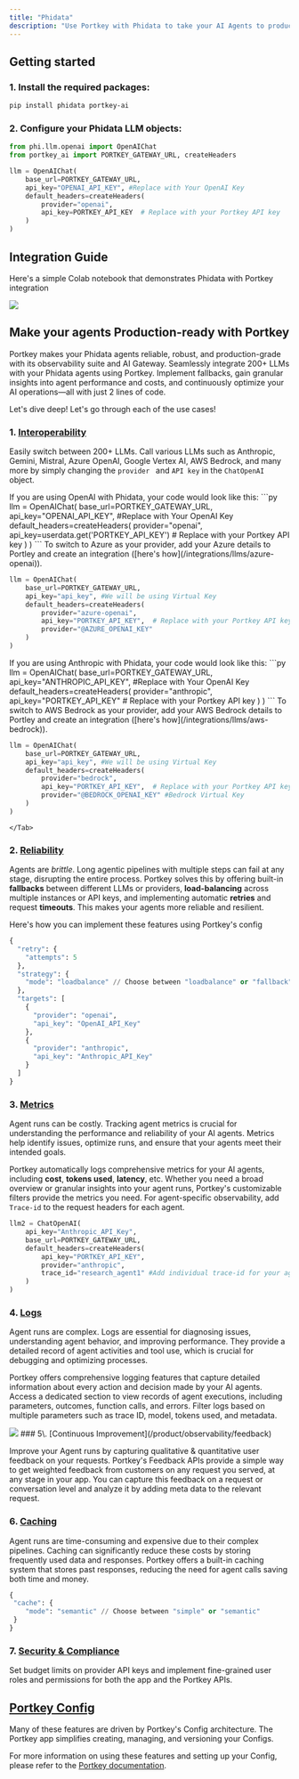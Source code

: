 ```yaml
---
title: "Phidata"
description: "Use Portkey with Phidata to take your AI Agents to production"
---
```


## Getting started

### 1\. Install the required packages:

```sh
pip install phidata portkey-ai
```

### **2\.** Configure your Phidata LLM objects:

```py
from phi.llm.openai import OpenAIChat
from portkey_ai import PORTKEY_GATEWAY_URL, createHeaders

llm = OpenAIChat(
    base_url=PORTKEY_GATEWAY_URL,
    api_key="OPENAI_API_KEY", #Replace with Your OpenAI Key
    default_headers=createHeaders(
        provider="openai",
        api_key=PORTKEY_API_KEY  # Replace with your Portkey API key
    )
)
```

## Integration Guide

Here's a simple Colab notebook that demonstrates Phidata with Portkey integration

[![](/images/guides/colab-badge.svg)](https://dub.sh/Phidata-docs)

## Make your agents Production-ready with Portkey

Portkey makes your Phidata agents reliable, robust, and production-grade with its observability suite and AI Gateway. Seamlessly integrate 200+ LLMs with your Phidata agents using Portkey. Implement fallbacks, gain granular insights into agent performance and costs, and continuously optimize your AI operations—all with just 2 lines of code.

Let's dive deep! Let's go through each of the use cases!

### 1\. [Interoperability](/product/ai-gateway/universal-api)

Easily switch between 200+ LLMs. Call various LLMs such as Anthropic, Gemini, Mistral, Azure OpenAI, Google Vertex AI, AWS Bedrock, and many more by simply changing the `provider ` and `API key` in the `ChatOpenAI` object.

<Tabs>
    <Tab title="OpenAI to Azure OpenAI">
    If you are using OpenAI with Phidata, your code would look like this:
```py
llm = OpenAIChat(
    base_url=PORTKEY_GATEWAY_URL,
    api_key="OPENAI_API_KEY", #Replace with Your OpenAI Key
    default_headers=createHeaders(
        provider="openai",
        api_key=userdata.get('PORTKEY_API_KEY')  # Replace with your Portkey API key
    )
)
```
To switch to Azure as your provider, add your Azure details to Portley and create an integration ([here's how](/integrations/llms/azure-openai)).


```py
llm = OpenAIChat(
    base_url=PORTKEY_GATEWAY_URL,
    api_key="api_key", #We will be using Virtual Key
    default_headers=createHeaders(
        provider="azure-openai",
        api_key="PORTKEY_API_KEY",  # Replace with your Portkey API key
        provider="@AZURE_OPENAI_KEY"
    )
)
```
</Tab>
    <Tab title="Anthropic to AWS Bedrock">
If you are using Anthropic with Phidata, your code would look like this:
```py
llm = OpenAIChat(
    base_url=PORTKEY_GATEWAY_URL,
    api_key="ANTHROPIC_API_KEY", #Replace with Your OpenAI Key
    default_headers=createHeaders(
        provider="anthropic",
        api_key="PORTKEY_API_KEY"  # Replace with your Portkey API key
    )
)
```
To switch to AWS Bedrock as your provider, add your AWS Bedrock details to Portley and create an integration ([here's how](/integrations/llms/aws-bedrock)).

```py
llm = OpenAIChat(
    base_url=PORTKEY_GATEWAY_URL,
    api_key="api_key", #We will be using Virtual Key
    default_headers=createHeaders(
        provider="bedrock",
        api_key="PORTKEY_API_KEY",  # Replace with your Portkey API key
        provider="@BEDROCK_OPENAI_KEY" #Bedrock Virtual Key
    )
)
```
    </Tab>
  </Tabs>

### 2\. [Reliability](/product/ai-gateway)

Agents are _brittle_. Long agentic pipelines with multiple steps can fail at any stage, disrupting the entire process. Portkey solves this by offering built-in **fallbacks** between different LLMs or providers, **load-balancing** across multiple instances or API keys, and implementing automatic **retries** and request **timeouts**. This makes your agents more reliable and resilient.

Here's how you can implement these features using Portkey's config

```py
{
  "retry": {
    "attempts": 5
  },
  "strategy": {
    "mode": "loadbalance" // Choose between "loadbalance" or "fallback"
  },
  "targets": [
    {
      "provider": "openai",
      "api_key": "OpenAI_API_Key"
    },
    {
      "provider": "anthropic",
      "api_key": "Anthropic_API_Key"
    }
  ]
}
```

### 3\. [Metrics](/product/observability)

Agent runs can be costly. Tracking agent metrics is crucial for understanding the performance and reliability of your AI agents. Metrics help identify issues, optimize runs, and ensure that your agents meet their intended goals.

Portkey automatically logs comprehensive metrics for your AI agents, including **cost**, **tokens used**, **latency**, etc. Whether you need a broad overview or granular insights into your agent runs, Portkey's customizable filters provide the metrics you need. For agent-specific observability, add `Trace-id` to the request headers for each agent.

```py
llm2 = ChatOpenAI(
    api_key="Anthropic_API_Key",
    base_url=PORTKEY_GATEWAY_URL,
    default_headers=createHeaders(
        api_key="PORTKEY_API_KEY",
        provider="anthropic",
        trace_id="research_agent1" #Add individual trace-id for your agent analytics
    )
)
```

### 4\. [Logs](/product/observability/logs)

Agent runs are complex. Logs are essential for diagnosing issues, understanding agent behavior, and improving performance. They provide a detailed record of agent activities and tool use, which is crucial for debugging and optimizing processes.

Portkey offers comprehensive logging features that capture detailed information about every action and decision made by your AI agents. Access a dedicated section to view records of agent executions, including parameters, outcomes, function calls, and errors. Filter logs based on multiple parameters such as trace ID, model, tokens used, and metadata.

<Frame>
    <img src="/images/autogen/autogen-4.gif"/>
</Frame>
### 5\. [Continuous Improvement](/product/observability/feedback)

Improve your Agent runs by capturing qualitative & quantitative user feedback on your requests. Portkey's Feedback APIs provide a simple way to get weighted feedback from customers on any request you served, at any stage in your app. You can capture this feedback on a request or conversation level and analyze it by adding meta data to the relevant request.

### 6\. [Caching](/product/ai-gateway/cache-simple-and-semantic)

Agent runs are time-consuming and expensive due to their complex pipelines. Caching can significantly reduce these costs by storing frequently used data and responses. Portkey offers a built-in caching system that stores past responses, reducing the need for agent calls saving both time and money.

```py
{
 "cache": {
    "mode": "semantic" // Choose between "simple" or "semantic"
 }
}
```

### 7\. [Security & Compliance](/product/enterprise-offering/security-portkey)

Set budget limits on provider API keys and implement fine-grained user roles and permissions for both the app and the Portkey APIs.

## [Portkey Config](/product/ai-gateway/configs)

Many of these features are driven by Portkey's Config architecture. The Portkey app simplifies creating, managing, and versioning your Configs.

For more information on using these features and setting up your Config, please refer to the [Portkey documentation](https://docs.portkey.ai).
